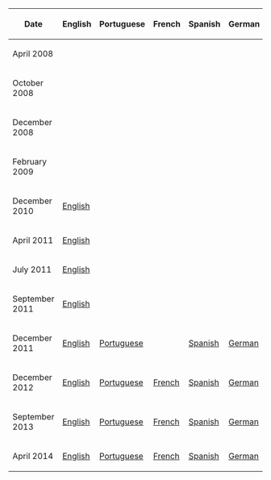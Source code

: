 {{NeedSWFs}}
{{CPW|Notice Board}}

<center>
{|class="wikitable"
!Date!!English!!Portuguese!!French!!Spanish!!German!!Russian
|-
|April 2008||{{n/a|English}}||{{n/a}}||{{n/a}}||{{n/a}}||{{n/a}}||{{n/a}}
|-
|October 2008||{{n/a|English}}||{{n/a|Portuguese}}||{{n/a}}||{{n/a}}||{{n/a}}||{{n/a}}
|-
|December 2008||{{n/a|English}}||{{n/a|Portuguese}}||{{n/a}}||{{n/a}}||{{n/a}}||{{n/a}}
|-
|February 2009||{{n/a|English}}||{{n/a|Portuguese}}||{{n/a|French}}||{{n/a}}||{{n/a}}||{{n/a}}
|-
|December 2010||[[Media:CorkboardDec2010.swf|English]]||{{n/a|Portuguese}}||{{n/a|French}}||{{n/a|Spanish}}||{{n/a}}||{{n/a}}
|-
|April 2011||[[Media:CorkboardApr2011.swf|English]]||{{n/a|Portuguese}}||{{n/a|French}}||{{n/a|Spanish}}||{{n/a}}||{{n/a}}
|-
|July 2011||[[Media:CorkboardJul2011.swf|English]]||{{n/a|Portuguese}}||{{n/a|French}}||{{n/a|Spanish}}||{{n/a}}||{{n/a}}
|-
|September 2011||[[Media:CorkboardSep2011.swf|English]]||{{n/a|Portuguese}}||{{n/a|French}}||{{n/a|Spanish}}||{{n/a}}||{{n/a}}
|-
|December 2011||[[Media:CorkboardDec2011.swf|English]]||[[Media:CorkboardDec2011PT.swf|Portuguese]]||{{n/a|French}}||[[Media:CorkboardDec2011ES.swf|Spanish]]||[[Media:CorkboardDec2011DE.swf|German]]||{{n/a}}
|-
|December 2012||[[Media:ENCloseUpsCorkboardDec2012.swf|English]]||[[Media:PTCloseUpsCorkboardDec2012.swf|Portuguese]]||[[Media:FRCloseUpsCorkboardDec2012.swf|French]]||[[Media:ESCloseUpsCorkboardDec2012.swf|Spanish]]||[[Media:DECloseUpsCorkboardDec2012.swf|German]]||{{n/a}}
|-
|September 2013||[[Media:ENCloseUpsCorkboardSept2013.swf|English]]||[[Media:PTCloseUpsCorkboardSept2013.swf|Portuguese]]||[[Media:FRCloseUpsCorkboardSept2013.swf|French]]||[[Media:ESCloseUpsCorkboardSept2013.swf|Spanish]]||[[Media:DECloseUpsCorkboardSept2013.swf|German]]||{{n/a}}
|-
|April 2014||[[Media:CorkboardApr2014EN.swf|English]]||[[Media:CorkboardApr2014PT.swf|Portuguese]]||[[Media:CorkboardApr2014FR.swf|French]]||[[Media:CorkboardApr2014ES.swf|Spanish]]||[[Media:CorkboardApr2014DE.swf|German]]||[[Media:CorkboardApr2014RU.swf|Russian]]
|}
</center>